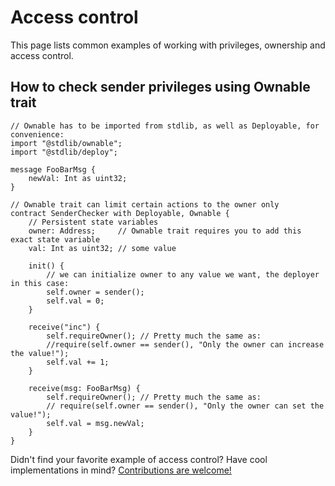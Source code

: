 # Access control


This page lists common examples of working with privileges, ownership and access control.

## How to check sender privileges using Ownable trait

```tact
// Ownable has to be imported from stdlib, as well as Deployable, for convenience:
import "@stdlib/ownable";
import "@stdlib/deploy";

message FooBarMsg {
    newVal: Int as uint32;
}

// Ownable trait can limit certain actions to the owner only
contract SenderChecker with Deployable, Ownable {
    // Persistent state variables
    owner: Address;     // Ownable trait requires you to add this exact state variable
    val: Int as uint32; // some value

    init() {
        // we can initialize owner to any value we want, the deployer in this case:
        self.owner = sender();
        self.val = 0;
    }

    receive("inc") {
        self.requireOwner(); // Pretty much the same as:
        //require(self.owner == sender(), "Only the owner can increase the value!");
        self.val += 1;
    }

    receive(msg: FooBarMsg) {
        self.requireOwner(); // Pretty much the same as:
        // require(self.owner == sender(), "Only the owner can set the value!");
        self.val = msg.newVal;
    }
}
```

<Callout type="info" emoji="🤔">

  Didn't find your favorite example of access control? Have cool implementations in mind? [Contributions are welcome!](https://github.com/tact-lang/tact-docs/issues)

</Callout>
